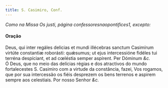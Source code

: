 ```yaml
---
title: S. Casimiro, Conf.
---
```



<em>Como na Missa Os justi, página confessoresnaopontifices1, excepto:</em>

<h4 class="text-center">Oração</h4>
<div class="container-fluid">
<div class="row">
<div class="col-6 dropcaps text-justify">
Deus, qui inter regáles delicias et mundi illécebras sanctum Casimírum virtúte constantiæ roborásti: quǽsumus; ut ejus intercessióne fidéles tui terréna despíciant, et ad cœléstia semper aspírent. Per Dóminum <em>&c.</em>
</div>
<div class="col-6 dropcaps text-justify">
Ó Deus, que no meio das delícias régias e dos atractivos do mundo fortalecestes S. Casimiro com a virtude da constância, fazei, Vos rogamos, que por sua intercessão os fiéis desprezem os bens terrenos e aspirem sempre aos celestiais. Por nosso Senhor <em>&c.</em>
</div>
</div>
</div>